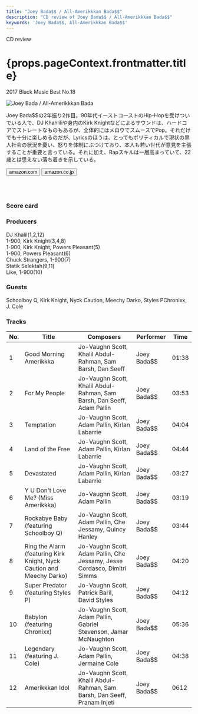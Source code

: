 ```yaml
---
title: "Joey Bada$$ / All-Amerikkkan Bada$$"
description: "CD review of Joey Bada$$ / All-Amerikkkan Bada$$"
keywords: 'Joey Bada$$, All-Amerikkkan Bada$$'
---
```




<p className="largeP">CD review</p>
<h1 className="h1--no--margin">{props.pageContext.frontmatter.title}</h1>
<p className="largeP"><Link to="/best50/2017/">2017 Black Music Best No.18</Link></p>

<Row  className="image-card-group">
	<Column colMd={"4"} colLg={"4"} noGutterMdLeft="">
       <ImageCard>

![Joey Bada$$ / All-Amerikkkan Bada$$](../../images/cd/joeybadass2L.jpg) 

</ImageCard>
	</Column>
	<Column colMd={"8"} colLg={"8"} noGutterMdLeft="">
	<p>
	Joey Bada$$の2年振り2作目。90年代イーストコーストのHip-Hopを受けついでいる人で、DJ Khahliliや身内のKirk Knightなどによるサウンドは、ハードコアでストレートなものもあるが、全体的にはメロウでスムースでPop。それだけでも十分に楽しめるのだが、Lyricsのほうは、とってもポリティカルで現状の黒人社会の状況を憂い、怒りを体制にぶつけており、本人も若い世代が意見を主張することが重要と言っている。それに加え、Rapスキルは一層高まっていて、22歳とは思えない落ち着きを示している。
	</p>
	<div>
	  <Button href="https://amzn.to/2CZLxBW" kind="primary" size="small" renderIcon={ArrowUpRight24}>
      amazon.com
      </Button>
      <Button href="https://amzn.to/30g5bSK" kind="secondary" size="small" renderIcon={ArrowUpRight24}>
      amazon.co.jp
      </Button>
	</div>
	<a href="https://geo.music.apple.com/jp/album/all-amerikkkan-bada%24%24/1503615343?mt=1&app=music&ls=1&at=11lcug" style="display:inline-block;overflow:hidden;background:url(https://linkmaker.itunes.apple.com/ja-jp/lockup.svg?releaseDate=2017-04-07&kind=album&bubble=apple_music&style=mono-black) no-repeat;width:180px;height:45px;"></a>
	<a href="https://geo.music.apple.com/jp/album/all-amerikkkan-bada%24%24/1503615343?app=itunes&at=11lcug" style="display:inline-block;overflow:hidden;background:url(https://linkmaker.itunes.apple.com/ja-jp/badge-lrg.svg?releaseDate=2017-04-07T00:00:00Z&kind=album&bubble=itunes_music) no-repeat;width:140px;height:45px;"></a>
	</Column>
</Row>
<Row >
	<Column colMd={"4"} colLg={"4"} noGutterMdLeft="">
<div>
    <h3>Score card</h3>
	<SliderJS1 value="2" />
    <SliderJS2 value="1" />
	<SliderJS3 value="1" />
    <SliderJS4 value="9" />
</div>
</Column>
<Column colMd={"8"} colLg={"8"} noGutterMdLeft="">
<div>
<h3>Producers</h3>
<p>
DJ Khalil(1,2,12)
<br/>1-900, Kirk Knight(3,4,8)
<br/>1-900, Kirk Knight, Powers Pleasant(5)
<br/>1-900, Powers Pleasant(6)
<br/>Chuck Strangers, 1-900(7)
<br/>Statik Selektah(9,11)
<br/>Like, 1-900(10)
</p>
<h3>Guests</h3>
<p>
	Schoolboy Q, Kirk Knight, Nyck Caution, Meechy Darko, Styles PChronixx, J. Cole
</p>
</div>
</Column>
</Row>

<h3>Tracks</h3>

| No. |	 Title                                                                |	 Composers                                                                |	 Performer  | Time	|
| --- |	--------------------------------------------------------------------- | ------------------------------------------------------------------------- | ----------- | ----- |
| 1	  |	Good Morning Amerikkka                                                |	Jo-Vaughn Scott, Khalil Abdul-Rahman, Sam Barsh, Dan Seeff                | Joey Bada$$	| 01:38	|
| 2	  |	For My People                                                         |	Jo-Vaughn Scott, Khalil Abdul-Rahman, Sam Barsh, Dan Seeff, Adam Pallin   | Joey Bada$$	| 03:53	|
| 3	  |	Temptation                                                            |	Jo-Vaughn Scott, Adam Pallin, Kirlan Labarrie                             | Joey Bada$$	| 04:04	|
| 4	  |	Land of the Free                                                      |	Jo-Vaughn Scott, Adam Pallin, Kirlan Labarrie                             | Joey Bada$$	| 04:44	|
| 5	  |	Devastated                                                            |	Jo-Vaughn Scott, Adam Pallin, Kirlan Labarrie                             | Joey Bada$$	| 03:27	|
| 6	  |	Y U Don't Love Me? (Miss Amerikkka)                                   |	Jo-Vaughn Scott, Adam Pallin                                              | Joey Bada$$	| 03:19	|
| 7	  |	Rockabye Baby (featuring Schoolboy Q)                                 |	Jo-Vaughn Scott, Adam Pallin, Che Jessamy, Quincy Hanley                  | Joey Bada$$	| 03:44	|
| 8	  |	Ring the Alarm (featuring Kirk Knight, Nyck Caution and Meechy Darko) |	Jo-Vaughn Scott, Adam Pallin, Che Jessamy, Jesse Cordasco, Dimitri Simms  | Joey Bada$$	| 04:20	|
| 9	  |	Super Predator (featuring Styles P)                                   |	Jo-Vaughn Scott, Patrick Baril, David Styles                              | Joey Bada$$	| 04:12	|
| 10  |	Babylon (featuring Chronixx)                                          |	Jo-Vaughn Scott, Adam Pallin, Gabriel Stevenson, Jamar McNaughton         | Joey Bada$$	| 05:36	|
| 11  |	Legendary (featuring J. Cole)                                         |	Jo-Vaughn Scott, Adam Pallin, Jermaine Cole                               | Joey Bada$$	| 04:38	|
| 12  |	Amerikkkan Idol                                                       |	Jo-Vaughn Scott, Khalil Abdul-Rahman, Sam Barsh, Dan Seeff, Pranam Injeti | Joey Bada$$	| 0612 	|
